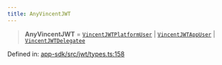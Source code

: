 ```yaml
---
title: AnyVincentJWT
---
```


> **AnyVincentJWT** = [`VincentJWTPlatformUser`](/api-reference/app-sdk/jwt/interfaces/VincentJWTPlatformUser) \| [`VincentJWTAppUser`](/api-reference/app-sdk/jwt/interfaces/VincentJWTAppUser) \| [`VincentJWTDelegatee`](/api-reference/app-sdk/jwt/interfaces/VincentJWTDelegatee)

Defined in: [app-sdk/src/jwt/types.ts:158](https://github.com/LIT-Protocol/Vincent/blob/1ec4d670031700c70e1e2ba1640f87d4b5f07fe8/packages/libs/app-sdk/src/jwt/types.ts#L158)

